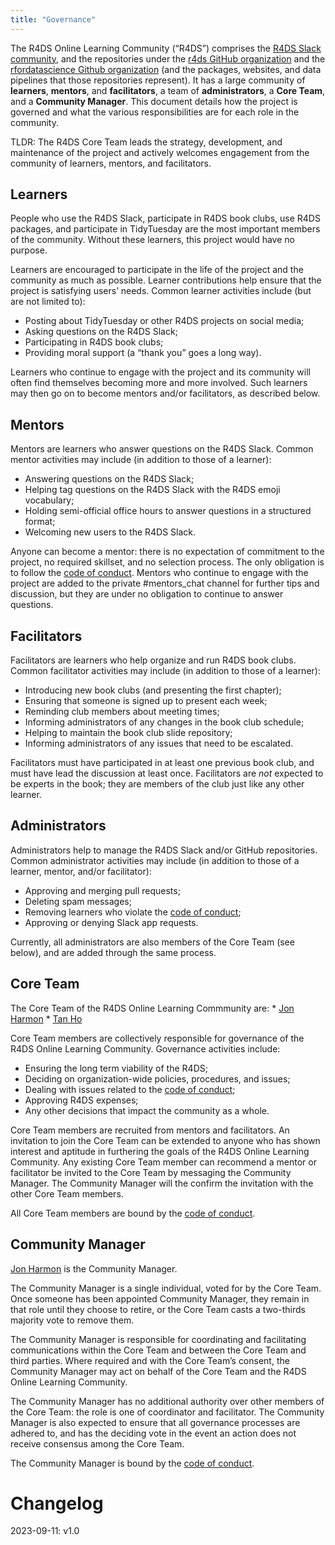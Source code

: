 ```yaml
---
title: "Governance"
---
```


<!-- 
This governance model is adapted from:
- the nflverse governance model <https://raw.githubusercontent.com/nflverse/nflverse-org/main/GOVERNANCE.md>, which is adapted from:
- the ggplot2 governance model <https://github.com/tidyverse/ggplot2/blob/main/GOVERNANCE.md>
- the Benevolent dictator governance model by Ross Gardler and Gabriel Hanganu <http://oss-watch.ac.uk/resources/benevolentdictatorgovernancemodel>
- tidyverse tidyups governance notes: <https://github.com/tidyverse/tidyups/blob/main/004-governance.md>
and is licensed under CC-BY-SA-4.0
-->

The R4DS Online Learning Community ("R4DS") comprises the [R4DS Slack community](https://r4ds.io/join), and the repositories under the [r4ds GitHub organization](https://github.com/r4ds) and the [rfordatascience Github organization](https://github.com/rfordatascience) (and the packages, websites, and data pipelines that those repositories represent).
It has a large community of __learners__, __mentors__, and __facilitators__, a team of __administrators__, a __Core Team__, and a __Community Manager__. 
This document details how the project is governed and what the various responsibilities 
are for each role in the community.

TLDR: The R4DS Core Team leads the strategy, development, and maintenance of the 
project and actively welcomes engagement from the community of learners, mentors, and facilitators.

## Learners

People who use the R4DS Slack, participate in R4DS book clubs, use R4DS packages, and participate in TidyTuesday are the most important members of the community.
Without these learners, this project would have no purpose.

Learners are encouraged to participate in the life of the project and the community as much as possible.
Learner contributions help ensure that the project is satisfying users' needs. 
Common learner activities include (but are not limited to):

- Posting about TidyTuesday or other R4DS projects on social media;
- Asking questions on the R4DS Slack;
- Participating in R4DS book clubs;
- Providing moral support (a "thank you" goes a long way).

Learners who continue to engage with the project and its community will often find themselves becoming more and more involved. 
Such learners may then go on to become mentors and/or facilitators, as described below.

## Mentors

Mentors are learners who answer questions on the R4DS Slack.
Common mentor activities may include (in addition to those of a learner):

- Answering questions on the R4DS Slack;
- Helping tag questions on the R4DS Slack with the R4DS emoji vocabulary;
- Holding semi-official office hours to answer questions in a structured format;
- Welcoming new users to the R4DS Slack.

Anyone can become a mentor: there is no expectation of commitment to the project, 
no required skillset, and no selection process. 
The only obligation is to follow the [code of conduct](code_of_conduct.html).
Mentors who continue to engage with the project are added to the private #mentors_chat channel for further tips and discussion, but they are under no obligation to continue to answer questions. 

## Facilitators

Facilitators are learners who help organize and run R4DS book clubs.
Common facilitator activities may include (in addition to those of a learner):

- Introducing new book clubs (and presenting the first chapter);
- Ensuring that someone is signed up to present each week;
- Reminding club members about meeting times;
- Informing administrators of any changes in the book club schedule;
- Helping to maintain the book club slide repository;
- Informing administrators of any issues that need to be escalated.

Facilitators must have participated in at least one previous book club, and must have lead the discussion at least once.
Facilitators are *not* expected to be experts in the book; they are members of the club just like any other learner.

## Administrators

Administrators help to manage the R4DS Slack and/or GitHub repositories.
Common administrator activities may include (in addition to those of a learner, mentor, and/or facilitator):

- Approving and merging pull requests;
- Deleting spam messages;
- Removing learners who violate the [code of conduct](code_of_conduct.html);
- Approving or denying Slack app requests.

Currently, all administrators are also members of the Core Team (see below), and are added through the same process.

## Core Team

The Core Team of the R4DS Online Learning Commmunity are:
* [Jon Harmon](https://github.com/jonthegeek)
* [Tan Ho](https://github.com/tanho63)

Core Team members are collectively responsible for governance of the R4DS Online Learning Community. Governance activities include:

- Ensuring the long term viability of the R4DS;
- Deciding on organization-wide policies, procedures, and issues;
- Dealing with issues related to the [code of conduct](code_of_conduct.html);
- Approving R4DS expenses;
- Any other decisions that impact the community as a whole.

Core Team members are recruited from mentors and facilitators. 
An invitation to join the Core Team can be extended to anyone who has shown interest and aptitude in furthering the goals of the R4DS Online Learning Community.
Any existing Core Team member can recommend a mentor or facilitator be invited to the Core Team by messaging the Community Manager. 
The Community Manager will the confirm the invitation with the other Core Team members.

All Core Team members are bound by the [code of conduct](code_of_conduct.html).

## Community Manager

[Jon Harmon](https://github.com/jonthegeek) is the Community Manager.

The Community Manager is a single individual, voted for by the Core Team. 
Once someone has been appointed Community Manager, they remain in that role until they choose to retire, or the Core Team casts a two-thirds majority vote to remove them.

The Community Manager is responsible for coordinating and facilitating communications within the Core Team and between the Core Team and third parties. 
Where required and with the Core Team’s consent, the Community Manager may act on behalf of the Core Team and the R4DS Online Learning Community.

The Community Manager has no additional authority over other members of the Core Team: the role is one of coordinator and facilitator. 
The Community Manager is also expected to ensure that all governance processes are adhered to, and has the deciding vote in the event an action does not receive consensus among the Core Team.

The Community Manager is bound by the [code of conduct](code_of_conduct.html).

# Changelog
2023-09-11: v1.0
